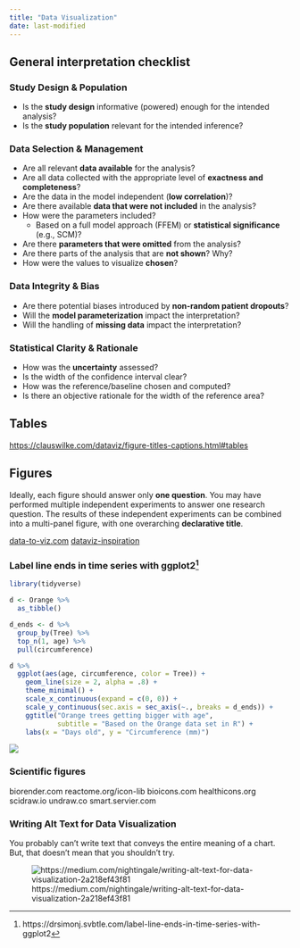 ```yaml
---
title: "Data Visualization"
date: last-modified
---
```


:::{.callout-caution title="Under construction"}
:::

## General interpretation checklist

### Study Design & Population

* Is the **study design** informative (powered) enough for the intended analysis?
* Is the **study population** relevant for the intended inference?

### Data Selection & Management

* Are all relevant **data available** for the analysis?
* Are all data collected with the appropriate level of **exactness and completeness**?
* Are the data in the model independent (**low correlation**)?
* Are there available **data that were not included** in the analysis?
* How were the parameters included?
  * Based on a full model approach (FFEM) or **statistical significance** (e.g., SCM)?
* Are there **parameters that were omitted** from the analysis?
* Are there parts of the analysis that are **not shown**? Why?
* How were the values to visualize **chosen**?

### Data Integrity & Bias

* Are there potential biases introduced by **non-random patient dropouts**?
* Will the **model parameterization** impact the interpretation?
* Will the handling of **missing data** impact the interpretation?

### Statistical Clarity & Rationale

* How was the **uncertainty** assessed?
* Is the width of the confidence interval clear?
* How was the reference/baseline chosen and computed?
* Is there an objective rationale for the width of the reference area?

## Tables

[https://clauswilke.com/dataviz/figure-titles-captions.html#tables](https://clauswilke.com/dataviz/figure-titles-captions.html#tables)

## Figures

Ideally, each figure should answer only **one question**.
You may have performed multiple independent experiments to answer one research question.
The results of these independent experiments can be combined into a multi-panel figure, with one overarching **declarative title**.

[data-to-viz.com](https://www.data-to-viz.com)
[dataviz-inspiration](https://www.dataviz-inspiration.com)

### Label line ends in time series with ggplot2^[https://drsimonj.svbtle.com/label-line-ends-in-time-series-with-ggplot2]

```r
library(tidyverse)

d <- Orange %>% 
  as_tibble()

d_ends <- d %>% 
  group_by(Tree) %>% 
  top_n(1, age) %>% 
  pull(circumference)

d %>% 
  ggplot(aes(age, circumference, color = Tree)) +
    geom_line(size = 2, alpha = .8) +
    theme_minimal() +
    scale_x_continuous(expand = c(0, 0)) +
    scale_y_continuous(sec.axis = sec_axis(~., breaks = d_ends)) +
    ggtitle("Orange trees getting bigger with age",
            subtitle = "Based on the Orange data set in R") +
    labs(x = "Days old", y = "Circumference (mm)")
```

![](./images/line-end-label.png)

### Scientific figures

biorender.com
reactome.org/icon-lib
bioicons.com
healthicons.org
scidraw.io
undraw.co
smart.servier.com

### Writing Alt Text for Data Visualization

You probably can’t write text that conveys the entire meaning of a chart.
But, that doesn’t mean that you shouldn’t try.

![https://medium.com/nightingale/writing-alt-text-for-data-visualization-2a218ef43f81](images/alt-text.png)
